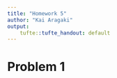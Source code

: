 ```yaml
---
title: "Homework 5"
author: "Kai Aragaki"
output:
    tufte::tufte_handout: default
---
```


# Problem 1
